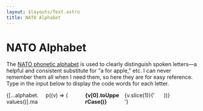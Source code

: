 ```yaml
---
layout: $layouts/Text.astro
title: NATO Alphabet
---
```



# NATO Alphabet

The [NATO phonetic alphabet][wp] is used to clearly distinguish spoken letters—a
helpful and consistent substitute for "a for apple," etc. I can never remember
them all when I need them, so here they are for easy reference. Type in the
input below to display the code words for each letter.

[wp]: https://en.wikipedia.org/wiki/NATO_phonetic_alphabet

<Nato alphabet={alphabet} client:idle />

<aside style="column-width: 10ch;">
  {[...alphabet.values()].map((v) => (
    <div>
      <b>{v[0].toUpperCase()}</b>
      {v.slice(1)}{' '}
    </div>
  ))}
</aside>
